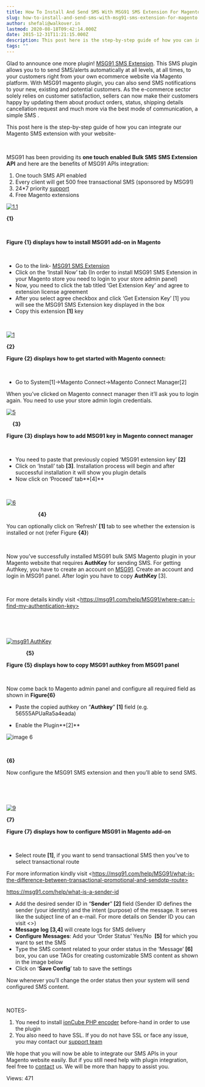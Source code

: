 ```yaml
---
title: How To Install And Send SMS With MSG91 SMS Extension For Magento
slug: how-to-install-and-send-sms-with-msg91-sms-extension-for-magento
author: shefali@walkover.in
lastmod: 2020-08-18T09:42:14.000Z
date: 2015-12-31T11:21:15.000Z
description: This post here is the step-by-step guide of how you can integrate our Magento SMS extension with your website. MSG91 has been providing its one touch enabled Bulk SMS
tags: ""
---
```


Glad to announce one more plugin! [MSG91 SMS Extension](https://msg91.com/sms-addons/). This SMS plugin allows you to to send SMS/alerts automatically at all levels, at all times, to your customers right from your own ecommerce website via Magento platform. With MSG91 magento plugin, you can also send SMS notifications to your new, existing and potential customers. As the e-commerce sector solely relies on customer satisfaction, sellers can now make their customers happy by updating them about product orders, status, shipping details cancellation request and much more via the best mode of communication, a simple SMS .


This post here is the step-by-step guide of how you can integrate our Magento SMS extension with your website-


 


MSG91 has been providing its **one touch enabled Bulk SMS** **SMS Extension API** and here are the benefits of MSG91 APIs integration:


1. One touch SMS API enabled
2. Every client will get 500 free transactional SMS (sponsored by MSG91)
3. 24\*7 priority [support](mailto:Support@msg91.com)
4. Free Magento extensions



[![1.1](https://images-msg91.s3.ap-south-1.amazonaws.com/content/images/wordpress/2015/12/1.1.png)](https://images-msg91.s3.ap-south-1.amazonaws.com/content/images/wordpress/1.1.png)


**{1}**


 


**Figure {1} displays how to install MSG91 add-on in Magento**


 


* Go to the link- [MSG91 SMS Extension](https://www.magentocommerce.com/magento-connect/msg91-messaging-extension.html)
* Click on the ‘Install Now’ tab (In order to install MSG91 SMS Extension in your Magento store you need to login to your store admin panel)
* Now, you need to click the tab titled ‘Get Extension Key’ and agree to extension license agreement
* After you select agree checkbox and click ‘Get Extension Key’ [1] you will see the MSG91 SMS Extension key displayed in the box
* Copy this extension **[1]** key


 


[![1](https://images-msg91.s3.ap-south-1.amazonaws.com/content/images/wordpress/2015/12/1.jpg)](https://images-msg91.s3.ap-south-1.amazonaws.com/content/images/wordpress/1.jpg)


**{2}**


**Figure {2} displays how to get started with Magento connect:**


 


* Go to System[1]->Magento Connect->Magento Connect Manager[2]


When you’ve clicked on Magento connect manager then it’ll ask you to login again. You need to use your store admin login credentials.


[![5](https://images-msg91.s3.ap-south-1.amazonaws.com/content/images/wordpress/2015/12/5.jpg)](https://images-msg91.s3.ap-south-1.amazonaws.com/content/images/wordpress/5.jpg)


    **{3}**


**Figure {3} displays how to add MSG91 key in Magento connect manager**


 


* You need to paste that previously copied ‘MSG91 extension key’ **[2]**
* Click on ‘Install’ tab **[3]**. Installation process will begin and after successful installation it will show you plugin details
* Now click on ‘Proceed’ tab**[4]**


 


[![6](https://images-msg91.s3.ap-south-1.amazonaws.com/content/images/wordpress/2015/12/6.jpg)](https://images-msg91.s3.ap-south-1.amazonaws.com/content/images/wordpress/6.jpg)                                 


                     **{4}**


You can optionally click on ‘Refresh’ **[1]** tab to see whether the extension is installed or not (refer Figure **{4}**)


 


Now you’ve successfully installed MSG91 bulk SMS Magento plugin in your Magento website that requires **AuthKey** for sending SMS. For getting Authkey, you have to create an account on [MSG91](https://msg91.com/signup). Create an account and login in MSG91 panel. After login you have to copy **AuthKey** [3]. 


 


For more details kindly visit \<https://msg91.com/help/MSG91/where-can-i-find-my-authentication-key>


 


 


[![msg91 AuthKey](https://images-msg91.s3.ap-south-1.amazonaws.com/content/images/wordpress/2015/12/msg91-AuthKey.png)](https://images-msg91.s3.ap-south-1.amazonaws.com/content/images/wordpress/msg91-AuthKey.png)


             **{5}**


**Figure {5} displays how to copy MSG91 authkey from MSG91 panel**


 


Now come back to Magento admin panel and configure all required field as shown in **Figure{6}**


* Paste the copied authkey on “**Authkey**” **[1]** field (e.g. 56555APUaRa5a4eada)


* Enable the Plugin**[2]**


![image 6](https://images-msg91.s3.ap-south-1.amazonaws.com/content/images/wordpress/2015/12/image-6.png)


     


**{6}**


Now configure the MSG91 SMS extension and then you’ll able to send SMS.


 


 


[![9](https://images-msg91.s3.ap-south-1.amazonaws.com/content/images/wordpress/2015/12/9.jpg)](https://images-msg91.s3.ap-south-1.amazonaws.com/content/images/wordpress/9.jpg)


**{7}**


**Figure {7} displays how to configure MSG91 in Magento add-on**


 


* Select route **[1]**, if you want to send transactional SMS then you’ve to select transactional route


For more information kindly visit \<https://msg91.com/help/MSG91/what-is-the-difference-between-transactional-promotional-and-sendotp-route>

https://msg91.com/help/what-is-a-sender-id
* Add the desired sender ID in “**Sender**” **[2]** field (Sender ID defines the sender (your identity) and the intent (purpose) of the message. It serves like the subject line of an e-mail. For more details on Sender ID you can visit \<>)
* **Message log** **[3,4]** will create logs for SMS delivery
* **Configure Messages**: Add your ‘Order Status’ Yes/No  **[5]** for which you want to set the SMS
* Type the SMS content related to your order status in the ‘Message’ **[6]** box, you can use TAGs for creating customizable SMS content as shown in the image below
* Click on ‘**Save Config**’ tab to save the settings


Now whenever you’ll change the order status then your system will send configured SMS content.


 


NOTES-


1. You need to install [ionCube PHP encoder](http://www.ioncube.com/) before-hand in order to use the plugin
2. You also need to have SSL. If you do not have SSL or face any issue, you may contact our [support team](https://msg91.com/help/how-can-i-contact-support)


We hope that you will now be able to integrate our SMS APIs in your Magento website easily. But if you still need help with plugin integration, feel free to [contact](https://msg91.com/contact) us. We will be more than happy to assist you.


 Views: 471


